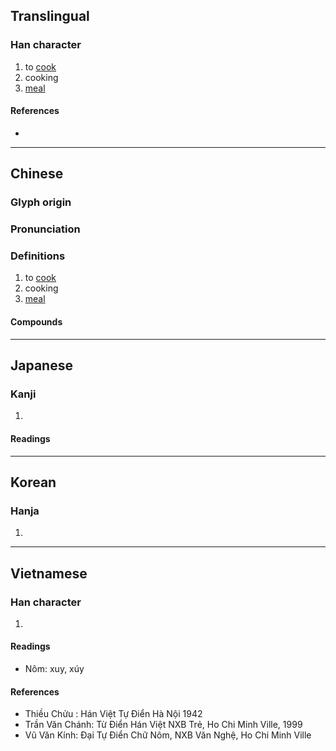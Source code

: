 {{character info/new}}
==Translingual==

===Han character===
{{Han char|rn=86|rad=火|as=04|sn=8|four=97882|canj=FNO|ids=⿰火欠}}

# to [[cook]]
# cooking
# [[meal]]

====References====
* {{Han ref|kx=0667.070|dkj=18904|dj=1076.160|hdz=32192.140|uh=708A|ud=28810|bh=AAA4|bd=43684}}

----

==Chinese==
{{zh-forms}}

===Glyph origin===
{{Han etym}}

===Pronunciation===
{{zh-pron
|m=chuī
|m-s=
|c=ceoi1,ceoi3
|c-t=
|g=
|h=pfs=
|j=
|mb=
|md=
|mn=qz:chher/tp,xm:chhe/kh,zz:chhoe/qz,xm,zz:chhui
|mn_note=chher/chhe/chhoe - vernacular; chhui - literary
|mn-t=
|w=
|x=
|mc=y
|oc=y
|cat=v,a,n
}}

===Definitions===
{{zh-hanzi}}

# to [[cook]]
# cooking
# [[meal]]

====Compounds====
{{zh-der|分炊|及熱釜炊|執炊|數米而炊|新炊|斷炊|晨炊|晨炊星飯|析骨而炊|殺雞炊黍|炊事|炊具|炊帚|炊撥兒|炊桂|炊沙成飯|炊沙鏤冰|炊火|炊煙|炊熟|炊爨|炊砂作飯|炊累|炊臼|炊臼之夢|炊臼之戚|炊金爨玉|炊金饌玉|炊餅|炊骨易子|炊骨爨骸|無米之炊|煎膏炊骨|爨桂炊玉|米已成炊|茶炊|裊裊炊煙|野炊|食玉炊桂|饌玉炊金|炊器}}

----

==Japanese==

===Kanji===
{{ja-kanji|grade=c|rs=火04}}

# {{defn|lang=ja|sort=火04}}

====Readings====
{{ja-readings
|goon=すい
|kanon=すい
|kun=た-く, かし-ぐ
}}

----

==Korean==

===Hanja===
{{ko-hanja|hangeul=취|eumhun=|rv=chwi|mr=ch'wi|y=chwi}}

# {{defn|lang=ko|sort=火04}}

----

==Vietnamese==

===Han character===
{{vi-hantu|xuy, xúy|rs=火04}}

# {{defn|lang=vi|sort=火04}}

====Readings====
* Nôm: xuy, xúy

====References====
* Thiều Chửu : Hán Việt Tự Điển Hà Nội 1942
* Trần Văn Chánh: Từ Điển Hán Việt NXB Trẻ, Ho Chi Minh Ville, 1999
* Vũ Văn Kính: Đại Tự Điển Chữ Nôm, NXB Văn Nghệ, Ho Chi Minh Ville
